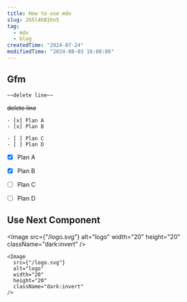 ```yaml
---
title: How to use mdx
slug: 265l4h81hn5
tag:
  - mdx
  - blog
createdTime: "2024-07-24"
modifiedTime: "2024-08-03 16:08:06"
---
```


## Gfm

```mdx
~~delete line~~
```

~~delete line~~

```mdx
- [x] Plan A
- [x] Plan B

- [ ] Plan C
- [ ] Plan D
```

- [x] Plan A
- [x] Plan B

- [ ] Plan C
- [ ] Plan D

## Use Next Component

<Image
  src={"/logo.svg"}
  alt="logo"
  width="20"
  height="20"
  className="dark:invert"
/>

```tsx
<Image
  src={"/logo.svg"}
  alt="logo"
  width="20"
  height="20"
  className="dark:invert"
/>
```
